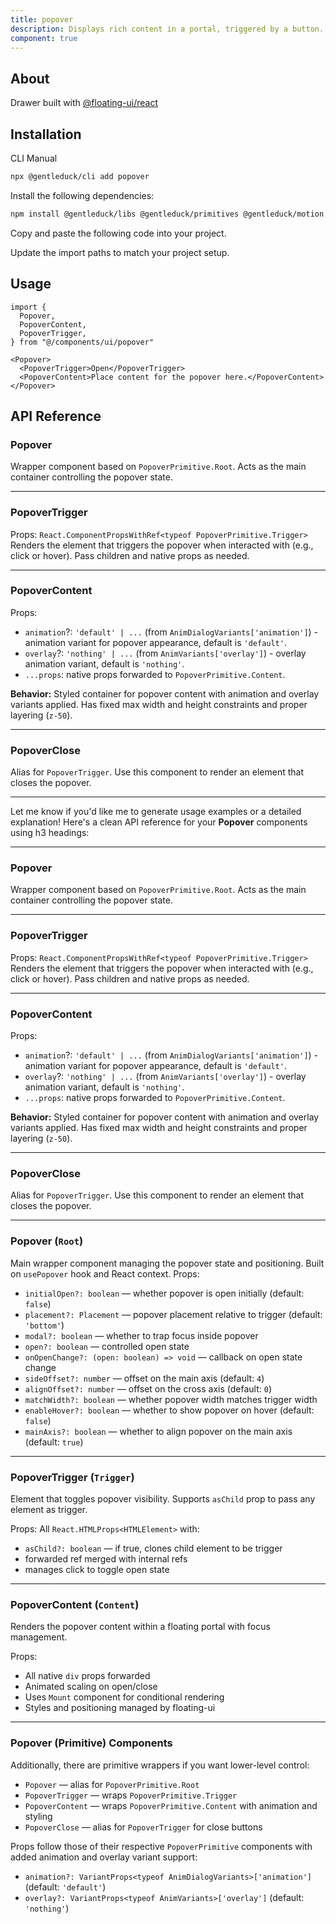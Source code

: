 ```yaml
---
title: popover
description: Displays rich content in a portal, triggered by a button.
component: true
---
```


<ComponentPreview
  name="popover-1"
  description="A popover component with a form."
/>

## About

Drawer built with [@floating-ui/react](https://floating-ui.com/) 

## Installation

<Tabs defaultValue="cli">

<TabsList>
  <TabsTrigger value="cli">CLI</TabsTrigger>
  <TabsTrigger value="manual">Manual</TabsTrigger>
</TabsList>
<TabsContent value="cli">

```bash
npx @gentleduck/cli add popover
```

</TabsContent>

<TabsContent value="manual">

<Steps>

<Step>Install the following dependencies:</Step>

```bash
npm install @gentleduck/libs @gentleduck/primitives @gentleduck/motion @gentleduck/variants
```

<Step>Copy and paste the following code into your project.</Step>

<ComponentSource name="popover"  />

<Step>Update the import paths to match your project setup.</Step>

</Steps>

</TabsContent>

</Tabs>

## Usage

```tsx showLineNumbers
import {
  Popover,
  PopoverContent,
  PopoverTrigger,
} from "@/components/ui/popover"
```

```tsx showLineNumbers
<Popover>
  <PopoverTrigger>Open</PopoverTrigger>
  <PopoverContent>Place content for the popover here.</PopoverContent>
</Popover>
```

## API Reference

### **Popover**

Wrapper component based on `PopoverPrimitive.Root`.
Acts as the main container controlling the popover state.

---

### **PopoverTrigger**

Props: `React.ComponentPropsWithRef<typeof PopoverPrimitive.Trigger>`
Renders the element that triggers the popover when interacted with (e.g., click or hover).
Pass children and native props as needed.

---

### **PopoverContent**

Props:

* `animation`?: `'default' | ...` (from `AnimDialogVariants['animation']`) - animation variant for popover appearance, default is `'default'`.
* `overlay`?: `'nothing' | ...` (from `AnimVariants['overlay']`) - overlay animation variant, default is `'nothing'`.
* `...props`: native props forwarded to `PopoverPrimitive.Content`.

**Behavior:**
Styled container for popover content with animation and overlay variants applied.
Has fixed max width and height constraints and proper layering (`z-50`).

---

### **PopoverClose**

Alias for `PopoverTrigger`. Use this component to render an element that closes the popover.

---

Let me know if you'd like me to generate usage examples or a detailed explanation!
Here's a clean API reference for your **Popover** components using h3 headings:

---

### **Popover**

Wrapper component based on `PopoverPrimitive.Root`.
Acts as the main container controlling the popover state.

---

### **PopoverTrigger**

Props: `React.ComponentPropsWithRef<typeof PopoverPrimitive.Trigger>`
Renders the element that triggers the popover when interacted with (e.g., click or hover).
Pass children and native props as needed.

---

### **PopoverContent**

Props:

* `animation`?: `'default' | ...` (from `AnimDialogVariants['animation']`) - animation variant for popover appearance, default is `'default'`.
* `overlay`?: `'nothing' | ...` (from `AnimVariants['overlay']`) - overlay animation variant, default is `'nothing'`.
* `...props`: native props forwarded to `PopoverPrimitive.Content`.

**Behavior:**
Styled container for popover content with animation and overlay variants applied.
Has fixed max width and height constraints and proper layering (`z-50`).

---

### **PopoverClose**

Alias for `PopoverTrigger`. Use this component to render an element that closes the popover.

---

### **Popover** (`Root`)

Main wrapper component managing the popover state and positioning.
Built on `usePopover` hook and React context.
Props:

* `initialOpen?: boolean` — whether popover is open initially (default: `false`)
* `placement?: Placement` — popover placement relative to trigger (default: `'bottom'`)
* `modal?: boolean` — whether to trap focus inside popover
* `open?: boolean` — controlled open state
* `onOpenChange?: (open: boolean) => void` — callback on open state change
* `sideOffset?: number` — offset on the main axis (default: `4`)
* `alignOffset?: number` — offset on the cross axis (default: `0`)
* `matchWidth?: boolean` — whether popover width matches trigger width
* `enableHover?: boolean` — whether to show popover on hover (default: `false`) 
* `mainAxis?: boolean` — whether to align popover on the main axis  (default: `true`)

---

### **PopoverTrigger** (`Trigger`)

Element that toggles popover visibility.
Supports `asChild` prop to pass any element as trigger.

Props:
All `React.HTMLProps<HTMLElement>` with:

* `asChild?: boolean` — if true, clones child element to be trigger
* forwarded ref merged with internal refs
* manages click to toggle open state

---

### **PopoverContent** (`Content`)

Renders the popover content within a floating portal with focus management.

Props:

* All native `div` props forwarded
* Animated scaling on open/close
* Uses `Mount` component for conditional rendering
* Styles and positioning managed by floating-ui

---

### **Popover (Primitive) Components**

Additionally, there are primitive wrappers if you want lower-level control:

* `Popover` — alias for `PopoverPrimitive.Root`
* `PopoverTrigger` — wraps `PopoverPrimitive.Trigger`
* `PopoverContent` — wraps `PopoverPrimitive.Content` with animation and styling
* `PopoverClose` — alias for `PopoverTrigger` for close buttons

Props follow those of their respective `PopoverPrimitive` components with added animation and overlay variant support:

* `animation?: VariantProps<typeof AnimDialogVariants>['animation']` (default: `'default'`)
* `overlay?: VariantProps<typeof AnimVariants>['overlay']` (default: `'nothing'`)

